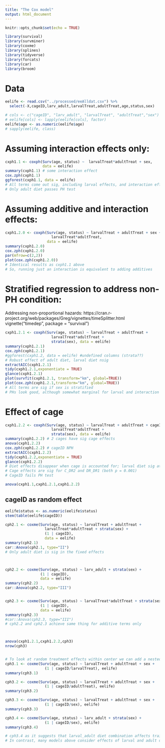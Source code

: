 ```yaml
---
title: "The Cox model"
output: html_document
---
```


```r
knitr::opts_chunk$set(echo = TRUE)

library(survival)
library(survminer)
library(coxme)
library(splines) 
library(tidyverse) 
library(forcats)
library(car)
library(broom)

```

# Data

```r
eelife <- read.csv("../processed/eeAlldat.csv") %>%
  select(-X,cageID,larv_adult,larvalTreat,adultTreat,age,status,sex) 

# cols <- c("cageID", "larv_adult", "larvalTreat", "adultTreat","sex")
# eelife[cols] <- lapply(eelife[cols], factor)  
eelife$age <- as.numeric(eelife$age)
# sapply(eelife, class)


```

# Assuming interaction effects only:

```r
cxph1.1 <- coxph(Surv(age, status) ~  larvalTreat*adultTreat + sex, 
                 data = eelife)
summary(cxph1.1) # some interaction effect
cox.zph(cxph1.1)
ggforest(cxph1.1, data = eelife)
# All terms come out sig, including larval effects, and interaction effects
# Only adult diet passes PH test
```

# Assuming additive and interaction effects:

```r
cxph1.2.0 <- coxph(Surv(age, status) ~ larvalTreat + adultTreat + sex + 
                     larvalTreat*adultTreat, 
                   data = eelife)
summary(cxph1.2.0)
cox.zph(cxph1.2.0)
par(mfrow=c(2,2))
plot(cox.zph(cxph1.2.0))
# Identical results as cxph1.1 above
# So, running just an interaction is equivalent to adding additives
```

# Stratified regression to address non-PH condition:

Addressing non-proportional hazards: https://cran.r-project.org/web/packages/Greg/vignettes/timeSplitter.html
vignette("timedep", package = "survival")

```r
cxph1.2.1 <- coxph(Surv(age, status) ~ larvalTreat + adultTreat + 
                     larvalTreat*adultTreat + 
                     strata(sex), data = eelife)
summary(cxph1.2.1)
cox.zph(cxph1.2.1)
#ggforest(cxph1.2, data = eelife) #undefined columns (strata??)
# Robust effect of adult diet, larval diet nsig
extractAIC(cxph1.2.1)
tidy(cxph1.2.1,exponentiate = TRUE)
glance(cxph1.2.1)
plot(survfit(cxph1.2.1, transform="km", global=TRUE))
plot(cox.zph(cxph1.2.1,transform="km", global=TRUE))
# All terms are sig if sex is stratified
# PHs look good, although somewhat marginal for larval and interaction effects
```

# Effect of cage

```r
cxph1.2.2 <- coxph(Surv(age, status) ~ larvalTreat + adultTreat + cageID +
                     larvalTreat*adultTreat + 
                     strata(sex), data = eelife)
summary(cxph1.2.2) # 2 cages have sig cage effects
anova(cxph1.2.2)
cox.zph(cxph1.2.2) # cageID NPH
extractAIC(cxph1.2.2)
tidy(cxph1.2.2,exponentiate = TRUE)
glance(cxph1.2.2)
# Diet effects disappear when cage is accounted for; larval diet sig at p = 0.1
# Cage effects are sig for C_DR2 and DR_DR1 (both p = 0.001)
# CageID fails PH test

anova(cxph1.1,cxph1.2.1,cxph1.2.2)

```

## cageID as random effect

```r
eelife$status <- as.numeric(eelife$status)
stem(table(eelife$cageID))

cph2.1 <- coxme(Surv(age, status) ~ larvalTreat + adultTreat + 
                  larvalTreat*adultTreat + strata(sex) +
                  (1 | cageID), 
                  data = eelife)
summary(cph2.1)
car::Anova(cph2.1, type="II")
# Only adult diet is sig in the fixed effects



cph2.2 <- coxme(Surv(age, status) ~ larv_adult + strata(sex) +
                (1 | cageID), 
                data = eelife)
summary(cph2.2)
car::Anova(cph2.2, type="III")


cph2.3 <- coxme(Surv(age, status) ~ larvalTreat*adultTreat + strata(sex) +
                (1 | cageID), 
                data = eelife)
summary(cph2.3)
#car::Anova(cph2.3, type="III")
# cph2.2 and cph2.3 achieve same thing for additive terms only



anova(cxph1.2.1,cxph1.2.2,cph3)
nrow(cph3)


# To look at random treatment effects within center we can add a nested effect
cph3.1 <- coxme(Surv(age, status) ~ larvalTreat + adultTreat + sex +
                  (1 | cageID/larvalTreat), eelife)  
summary(cph3.1)

cph3.2 <- coxme(Surv(age, status) ~ larvalTreat + adultTreat + sex +
                  (1 | cageID/adultTreat), eelife)  
summary(cph3.2)

cph3.3 <- coxme(Surv(age, status) ~ larvalTreat + adultTreat + sex +
                  (1 | cageID/sex), eelife)  
summary(cph3.3)

cph3.4 <- coxme(Surv(age, status) ~ larv_adult + strata(sex) +
                  (1 | cageID/sex), eelife)  
summary(cph3.4)

# cph3.4 as it suggests that larval_adult diet combination affects trait
# In contrast, many models above consider effects of larval and adult diets in isolation.

```








